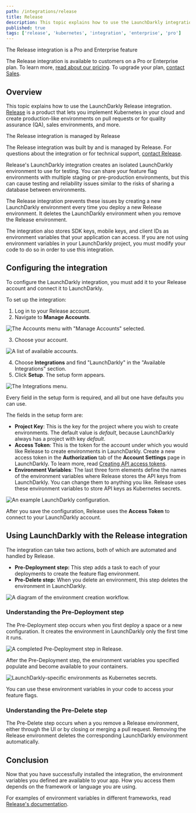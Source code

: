 ```yaml
---
path: /integrations/release
title: Release
description: This topic explains how to use the LaunchDarkly integration on Release. Release is a product that lets you implement kubernetes in your cloud and create production-like environments on pull requests or for quality assurance (QA), sales environments, and more.
published: true
tags: ['release', 'kubernetes', 'integration', 'enterprise', 'pro']
---
```


<Callout intent="primary">
<CalloutTitle>The Release integration is a Pro and Enterprise feature</CalloutTitle>
<CalloutDescription>

The Release integration is available to customers on a Pro or Enterprise plan. To learn more, [read about our pricing](https://launchdarkly.com/pricing/). To upgrade your plan, [contact Sales](https://launchdarkly.com/contact-sales/).

</CalloutDescription>
</Callout>

## Overview

This topic explains how to use the LaunchDarkly Release integration. [Release](https://releaseapp.io) is a product that lets you implement Kubernetes in your cloud and create production-like environments on pull requests or for quality assurance (QA), sales environments, and more.

<Callout intent="info">
<CalloutTitle>The Release integration is managed by Release</CalloutTitle>
<CalloutDescription>

The Release integration was built by and is managed by Release. For questions about the integration or for technical support, [contact Release](https://releasehub.com/).

</CalloutDescription>
</Callout>

Release's LaunchDarkly integration creates an isolated LaunchDarkly environment to use for testing. You can share your feature flag environments with multiple staging or pre-production environments, but this can cause testing and reliability issues similar to the risks of sharing a database between environments.

The Release integration prevents these issues by creating a new LaunchDarkly environment every time you deploy a new Release environment. It deletes the LaunchDarkly environment when you remove the Release environment.

The integration also stores SDK keys, mobile keys, and client IDs as environment variables that your application can access. If you are not using environment variables in your LaunchDarkly project, you must modify your code to do so in order to use this integration.

## Configuring the integration

To configure the LaunchDarkly integration, you must add it to your Release account and connect it to LaunchDarkly.

To set up the integration:

1. Log in to your Release account.
2. Navigate to **Manage Accounts**.

![The Accounts menu with "Manage Accounts" selected.](release-select-manage-accounts.png)

3. Choose your account.

![A list of available accounts.](release-select-account-to-manage.png)

4. Choose **Integrations** and find "LaunchDarkly" in the "Available Integrations" section.
5. Click **Setup**. The setup form appears.

![The Integrations menu.](release-manage-integrations.png)

Every field in the setup form is required, and all but one have defaults you can use.

The fields in the setup form are:

* **Project Key**: This is the key for the project where you wish to create environments. The default value is _default_, because LaunchDarkly always has a project with key _default_.
* **Access Token**: This is the token for the account under which you would like Release to create environments in LaunchDarkly. Create a new access token in the **Authorization** tab of the **Account Settings** page in LaunchDarkly. To learn more, read [Creating API access tokens](/home/account-security/api-access-tokens#creating-api-access-tokens).
* **Environment Variables**: The last three form elements define the names of the environment variables where Release stores the API keys from LaunchDarkly. You can change them to anything you like. Release uses these environment variables to store API keys as Kubernetes secrets.

![An example LaunchDarkly configuration.](release-setup-ld-integration.png)

After you save the configuration, Release uses the **Access Token** to connect to your LaunchDarkly account.

## Using LaunchDarkly with the Release integration

The integration can take two actions, both of which are automated and handled by Release.

* **Pre-Deployment step:** This step adds a task to each of your deployments to create the feature flag environment.
* **Pre-Delete step:** When you delete an environment, this step deletes the environment in LaunchDarkly.

![A diagram of the environment creation workflow.](release-ld-integration-workflow.png)

### Understanding the Pre-Deployment step

The Pre-Deployment step occurs when you first deploy a space or a new configuration. It creates the environment in LaunchDarkly only the first time it runs.

![A completed Pre-Deployment step in Release.](release-pre-deployment-step.png)

After the Pre-Deployment step, the environment variables you specified populate and become available to your containers.

![LaunchDarkly-specific environments as Kubernetes secrets.](release-ld-envs.png)

You can use these environment variables in your code to access your feature flags.

### Understanding the Pre-Delete step

The Pre-Delete step occurs when a you remove a Release environment, either through the UI or by closing or merging a pull request. Removing the Release environment deletes the corresponding LaunchDarkly environment automatically.

## Conclusion

Now that you have successfully installed the integration, the environment variables you defined are available to your app. How you access them depends on the framework or language you are using.

For examples of environment variables in different frameworks, read [Release's documentation](https://docs.releaseapp.io/integrations/integrations-overview/launchdarkly-integration#examples).
